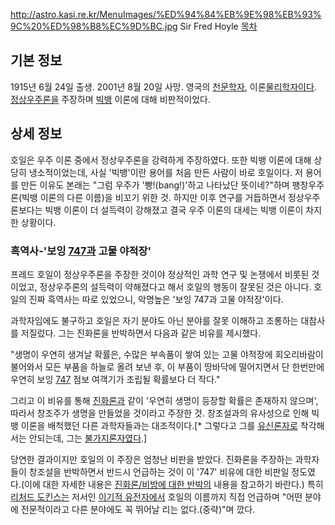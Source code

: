 http://astro.kasi.re.kr/MenuImages/%ED%94%84%EB%9E%98%EB%93%9C%20%ED%98%B8%EC%9D%BC.jpg
Sir Fred Hoyle
[[목차]]
== 기본 정보 ==
1915년 6월 24일 출생. 2001년 8월 20일 사망.
영국의 [[천문학]]자, 이론[[물리학]]자이다. [[정상우주론]]을 주장하며 [[빅뱅]] 이론에 대해 비판적이었다.

== 상세 정보 ==
호일은 우주 이론 중에서 정상우주론을 강력하게 주장하였다. 또한 빅뱅 이론에 대해 상당히 냉소적이었는데, 사실 '빅뱅'이란 용어를 처음 만든 사람이 바로 호일이다. 저 용어를 만든 이유도 본래는 "그럼 우주가 '빵!(bang!)'하고 나타났단 뜻이네?"하며 팽창우주론(빅뱅 이론의 다른 이름)을 비꼬기 위한 것.
하지만 이후 연구를 거듭하면서 정상우주론보다는 빅뱅 이론이 더 설득력이 강해졌고 결국 우주 이론의 대세는 빅뱅 이론이 차지한 상황이다.

=== 흑역사-'보잉 [[747]]과 고물 야적장'  ===
프레드 호일이 정상우주론을 주장한 것이야 정상적인 과학 연구 및 논쟁에서 비롯된 것이었고, 정상우주론의 설득력이 약해졌다고 해서 호일의 행동이 잘못된 것은 아니다. 호일의 진짜 흑역사는 따로 있었으니, 악명높은 '보잉 747과 고물 야적장'이다.

과학자임에도 불구하고 호일은 자기 분야도 아닌 분야를 잘못 이해하고 조롱하는 대참사를 저질렀다. 그는 진화론을 반박하면서 다음과 같은 비유를 제시했다.

"생명이 우연히 생겨날 확률은, 수많은 부속품이 쌓여 있는 고물 야적장에 회오리바람이 불어와서 모든 부품을 하늘로 올려 보낸 후, 이 부품이 땅바닥에 떨어지면서 단 한번만에 우연히 보잉 [[747]] 점보 여객기가 조립될 확률보다 더 작다."

그리고 이 비유를 통해 [[진화론]]과 같이 '우연히 생명이 등장할 확률은 존재하지 않으며', 따라서 창조주가 생명을 만들었을 것이라고 주장한 것. 창조설과의 유사성으로 인해 빅뱅 이론을 배척했던 다른 과학자들과는 대조적이다.[* 그렇다고 그를 [[유신론]]자로 착각해서는 안되는데, 그는 [[불가지론]]자였다.]

당연한 결과이지만 호일의 이 주장은 엄청난 비판을 받았다. 진화론을 주장하는 과학자들이 창조설을 반박하면서 반드시 언급하는 것이 이 '747' 비유에 대한 비판일 정도였다.(이에 대한 자세한 내용은 [[진화론/비방에 대한 반박]]의 내용을 참고하기 바란다.) 특히 [[리처드 도킨스]]는 저서인 [[이기적 유전자]]에서 호일의 이름까지 직접 언급하며 "어떤 분야에 전문적이라고 다른 분야에도 꼭 뛰어날 리는 없다.(중략)"며 깠다. 
